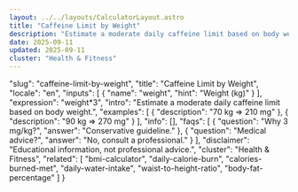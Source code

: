 ```yaml
---
layout: ../../layouts/CalculatorLayout.astro
title: "Caffeine Limit by Weight"
description: "Estimate a moderate daily caffeine limit based on body weight."
date: 2025-09-11
updated: 2025-09-11
cluster: "Health & Fitness"
---
```


  "slug": "caffeine-limit-by-weight",
  "title": "Caffeine Limit by Weight",
  "locale": "en",
  "inputs": [
    {
      "name": "weight",
      "hint": "Weight (kg)"
    }
  ],
  "expression": "weight*3",
  "intro": "Estimate a moderate daily caffeine limit based on body weight.",
  "examples": [
    {
      "description": "70 kg ⇒ 210 mg"
    },
    {
      "description": "90 kg ⇒ 270 mg"
    }
  ],
  "info": [],
  "faqs": [
    {
      "question": "Why 3 mg/kg?",
      "answer": "Conservative guideline."
    },
    {
      "question": "Medical advice?",
      "answer": "No, consult a professional."
    }
  ],
  "disclaimer": "Educational information, not professional advice.",
  "cluster": "Health & Fitness",
  "related": [
    "bmi-calculator",
    "daily-calorie-burn",
    "calories-burned-met",
    "daily-water-intake",
    "waist-to-height-ratio",
    "body-fat-percentage"
  ]
}

<Calculator schema={schema} />
